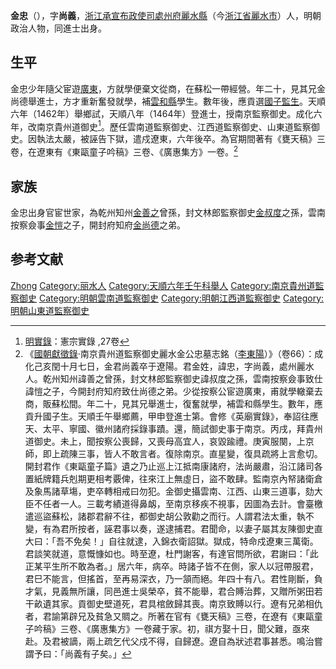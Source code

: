 {{Otheruses|金忠|other=同名或類似名的其它條目描述}}
'''金忠'''（{{bd|1432年||1479年|catIdx=Jin}}），字'''尚義'''，[[浙江承宣布政使司|浙江承宣布政使司]][[處州府|處州府]][[麗水縣_(處州)|麗水縣]]（今[[浙江省|浙江省]][[麗水市|麗水市]]）人，明朝政治人物，同進士出身。

== 生平 ==
金忠少年隨父宦遊[[廣東|廣東]]，方就學便棄文從商，在蘇松一帶經營。年二十，見其兄金尚德舉進士，方才重新奮發就學，補[[雲和縣|雲和縣]]學生。數年後，應貢選[[監生|國子監生]]。天順六年（1462年）舉鄉試，天順八年（1464年）登進士，授南京監察御史。成化六年，改南京貴州道御史<ref>[[明實錄|明實錄]]：憲宗實錄 ,27卷</ref>。歷任雲南道監察御史、江西道監察御史、山東道監察御史。因執法太嚴，被誣告下獄，遣戍遼東，六年後卒。為官期間著有《甕天稿》三卷，在遼東有《東甌童子吟稿》三卷、《廣惠集方》一卷。<ref>《[[國朝獻徵錄|國朝獻徵錄]]·南京貴州道監察御史麗水金公忠墓志銘（[[李東陽|李東陽]]）》（卷66）：成化己亥閏十月七日，金君尚義卒于遼陽。君金姓，諱忠，字尚義，處州麗水人。乾州知州諱善之曾孫，封文林郎監察御史諱叔度之孫，雲南按察僉事致仕諱愷之子，今開封府知府致仕尚德之弟。少從按察公宦遊廣東，甫就學轍棄去商，販蘇松間。年二十，見其兄舉進士，復奮就學，補雲和縣學生。數年，應貢升國子生。天順壬午舉鄉薦，甲申登進士第。會修《英廟實錄》，奉詔往應天、太平、寧國、徽州諸府採錄事蹟。還，簡試御史事于南京。丙戌，拜貴州道御史。未上，聞按察公喪歸，又喪母高宜人，哀毀踰禮。庚寅服闋，上京師，即上疏陳三事，皆人不敢言者。復除南京。直星變，復具疏將上言愈切。開封君作《東甌童子篇》遺之乃止巡上江抵南康諸府，法尚嚴肅，沿江諸司各置紙牌籍兵剋期更相考覈俾，往來江上無虛日，盜不敢肆。監南京內帑諸衛倉及象馬諸草塲，吏卒轉相戒曰勿犯。金御史攝雲南、江西、山東三道事，劾大臣不任者一人。三載考績道得鼻衂，至南京移疾不視事，因圖為去計。會臺檄遣巡盜蘇松，諸郡君辭不往，都御史胡公敦勸之而行。人謂君法太重，執不變，有為君所按者，誣君事以奏，遂逮捕君。君聞命，以妻子屬其友陳御史直大曰：「吾不免矣！」自往就逮，入錦衣衛詔獄。獄成，特命戍遼東三萬衛。君談笑就道，意慨慷如也。時至遼，杜門謝客，有達官問所欲，君謝曰：「此正某平生所不敢為者。」居六年，病卒。時諸子皆不在側，家人以冠帶服君，君巳不能言，但搖首，至再易深衣，乃一頷而絕。年四十有八。君性剛斷，負才氣，見義無所讓，同邑進士吳榮卒，貧不能舉，君合賻治葬，又贈所粥田若干畝遺其家。貢御史壁道死，君具棺斂歸其喪。南京致賻以行。遼有兄弟相仇者，君諭第辟兄及貧急又賙之。所著在官有《甕天稿》三卷，在遼有《東甌童子吟稿》三卷、《廣惠集方》一卷藏于家。初，祺方娶十日，聞父難，亟來赴。及君被謫，兩上疏乞代父戍不得，自歸遼。遼自為狀述君事甚悉。鳴治嘗謂予曰：「尚義有子矣。」</ref>

== 家族 ==
金忠出身官宦世家，為乾州知州[[金善之|金善之]]曾孫，封文林郎監察御史[[金叔度|金叔度]]之孫，雲南按察僉事[[金愷|金愷]]之子，開封府知府[[金尚德|金尚德]]之弟。

== 参考文献 ==
{{reflist}}

{{天順八年甲申科殿試金榜}}

{{Authority control}}
{{DEFAULTSORT:Jin金}}
[[Category:金姓|Zhong]]
[[Category:丽水人|Category:丽水人]]
[[Category:天順六年壬午科舉人|Category:天順六年壬午科舉人]]
[[Category:南京貴州道監察御史|Category:南京貴州道監察御史]]
[[Category:明朝雲南道監察御史|Category:明朝雲南道監察御史]]
[[Category:明朝江西道監察御史|Category:明朝江西道監察御史]]
[[Category:明朝山東道監察御史|Category:明朝山東道監察御史]]